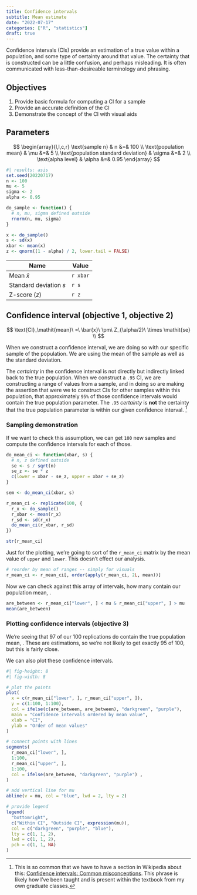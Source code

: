 ```yaml
---
title: Confidence intervals
subtitle: Mean estimate
date: "2022-07-17"
categories: ["R", "statistics"]
draft: true
---
```


Confidence intervals (CIs) provide an estimation of a true value within a population, and some type of certainty around that value.
The certainty that is constructed can be a little confusion, and perhaps misleading.
It is often communicated with less-than-desireable terminology and phrasing.

## Objectives

1. Provide basic formula for computing a CI for a sample
2. Provide an accurate definition of the CI
3. Demonstrate the concept of the CI with visual aids

## Parameters

$$
\begin{array}{l,l,c,r}
  \text{sample n} & n &=& 100 \\
  \text{population mean} & \mu &=& 5 \\
  \text{population standard deviation} & \sigma &=& 2 \\
  \text{alpha level} & \alpha &=& 0.95
\end{array}
$$

```r
#| results: asis
set.seed(20220717)
n <- 100
mu <- 5
sigma <- 2
alpha <- 0.95

do_sample <- function() {
  # n, mu, sigma defined outside
  rnorm(n, mu, sigma) 
}

x <- do_sample()
s <- sd(x)
xbar <- mean(x)
z <- qnorm((1 - alpha) / 2, lower.tail = FALSE)
```

| Name                    | Value    |
|-------------------------|----------|
| Mean $\bar{x}$          | `r xbar` |
| Standard deviation $s$ | `r s`    |
| Z-score ($z$)           | `r z`    |

## Confidence interval (objective 1, objective 2)

$$
\text{CI}_\mathit{mean}\ =\ \bar{x}\ \pm\ Z_{\alpha/2}\ \times \mathit{se} \\
$$

When we construct a confidence interval, we are doing so with our specific sample of the population.
We are using the mean of the sample as well as the standard deviation.

The _certainty_ in the confidence interval is not directly but indirectly linked back to the true population.
When we construct a `.95` CI, we are constructing a range of values from a sample, and in doing so are making the assertion that were we to construct CIs for other samples within this population, that approximately `95%` of those confidence intervals would contain the true population parameter.
The `.95` _certainty_ is **not** the certainty that the true population parameter is within our given confidence interval. ^[This is so common that we have to have a section in Wikipedia about this: [Confidence intervals: Common misconceptions](https://en.wikipedia.org/wiki/Confidence_interval#Common_misunderstandings).  This phrase is likely how I've been taught and is present within the textbook from my own graduate classes.]


### Sampling demonstration

If we want to check this assumption, we can get `100` new samples and compute the confidence intervals for each of those.

```r
do_mean_ci <- function(xbar, s) {
  # n, z defined outside
  se <- s / sqrt(n)
  se_z <- se * z
  c(lower = xbar - se_z, upper = xbar + se_z)
}

sem <- do_mean_ci(xbar, s)

r_mean_ci <- replicate(100, {
  r_x <- do_sample()
  r_xbar <- mean(r_x)
  r_sd <- sd(r_x)
  do_mean_ci(r_xbar, r_sd)
})

str(r_mean_ci)
```

Just for the plotting, we're going to sort of the `r_mean_ci` matrix by the mean value of `upper` and `lower`.
This doesn't effect our analysis.

```r
# reorder by mean of ranges -- simply for visuals
r_mean_ci <- r_mean_ci[, order(apply(r_mean_ci, 2L, mean))]
```

Now we can check against this array of intervals, how many contain our population mean, \mu.

```r
are_between <- r_mean_ci["lower", ] < mu & r_mean_ci["upper", ] > mu
mean(are_between)
```

### Plotting confidence intervals (objective 3)

We're seeing that 97 of our 100 replications do contain the true population mean, \mu.
These are estimations, so we're not likely to get exactly 95 of 100, but this is fairly close.

We can also plot these confidence intervals.

```r
#| fig-height: 8
#| fig-width: 8

# plot the points
plot(
  x = c(r_mean_ci["lower", ], r_mean_ci["upper", ]),
  y = c(1:100, 1:100),
  col = ifelse(c(are_between, are_between), "darkgreen", "purple"),
  main = "Confidence intervals ordered by mean value",
  xlab = "CI",
  ylab = "Order of mean values"
)

# connect points with lines
segments(
  r_mean_ci["lower", ], 
  1:100, 
  r_mean_ci["upper", ], 
  1:100,
  col = ifelse(are_between, "darkgreen", "purple") ,
)

# add vertical line for mu
abline(v = mu, col = "blue", lwd = 2, lty = 2)

# provide legend
legend(
  "bottomright",
  c("Within CI", "Outside CI", expression(mu)),
  col = c("darkgreen", "purple", "blue"),
  lty = c(1, 1, 2),
  lwd = c(1, 1, 2),
  pch = c(1, 1, NA)
)
```

